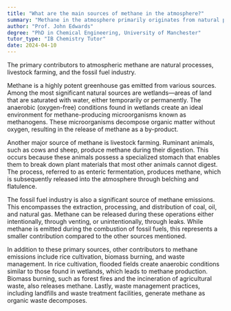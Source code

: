 ```yaml
---
title: "What are the main sources of methane in the atmosphere?"
summary: "Methane in the atmosphere primarily originates from natural processes, livestock farming, and fossil fuel industries, highlighting the significant human and environmental contributions to this greenhouse gas."
author: "Prof. John Edwards"
degree: "PhD in Chemical Engineering, University of Manchester"
tutor_type: "IB Chemistry Tutor"
date: 2024-04-10
---
```


The primary contributors to atmospheric methane are natural processes, livestock farming, and the fossil fuel industry.

Methane is a highly potent greenhouse gas emitted from various sources. Among the most significant natural sources are wetlands—areas of land that are saturated with water, either temporarily or permanently. The anaerobic (oxygen-free) conditions found in wetlands create an ideal environment for methane-producing microorganisms known as methanogens. These microorganisms decompose organic matter without oxygen, resulting in the release of methane as a by-product.

Another major source of methane is livestock farming. Ruminant animals, such as cows and sheep, produce methane during their digestion. This occurs because these animals possess a specialized stomach that enables them to break down plant materials that most other animals cannot digest. The process, referred to as enteric fermentation, produces methane, which is subsequently released into the atmosphere through belching and flatulence.

The fossil fuel industry is also a significant source of methane emissions. This encompasses the extraction, processing, and distribution of coal, oil, and natural gas. Methane can be released during these operations either intentionally, through venting, or unintentionally, through leaks. While methane is emitted during the combustion of fossil fuels, this represents a smaller contribution compared to the other sources mentioned.

In addition to these primary sources, other contributors to methane emissions include rice cultivation, biomass burning, and waste management. In rice cultivation, flooded fields create anaerobic conditions similar to those found in wetlands, which leads to methane production. Biomass burning, such as forest fires and the incineration of agricultural waste, also releases methane. Lastly, waste management practices, including landfills and waste treatment facilities, generate methane as organic waste decomposes.
    